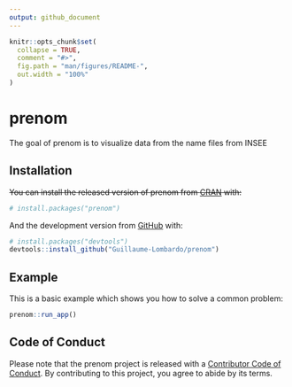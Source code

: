 ```yaml
---
output: github_document
---
```


```r
knitr::opts_chunk$set(
  collapse = TRUE,
  comment = "#>",
  fig.path = "man/figures/README-",
  out.width = "100%"
)
```

# prenom

<!-- badges: start -->
<!-- [![Lifecycle: experimental](https://img.shields.io/badge/lifecycle-experimental-orange.svg)](https://www.tidyverse.org/lifecycle/#experimental) -->
<!-- badges: end -->

The goal of prenom is to visualize data from the name files from INSEE

## Installation

~~You can install the released version of prenom from [CRAN](https://CRAN.R-project.org) with:~~

``` r
# install.packages("prenom")
```

And the development version from [GitHub](https://github.com/) with:

``` r
# install.packages("devtools")
devtools::install_github("Guillaume-Lombardo/prenom")
```

## Example

This is a basic example which shows you how to solve a common problem:

```r
prenom::run_app()
```
## Code of Conduct

Please note that the prenom project is released with a [Contributor Code of Conduct](https://contributor-covenant.org/version/2/0/CODE_OF_CONDUCT.html). By contributing to this project, you agree to abide by its terms.
